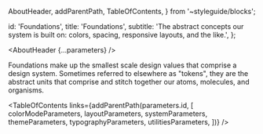 
  AboutHeader,
  addParentPath,
  TableOfContents,
} from '~styleguide/blocks';


  id: 'Foundations',
  title: 'Foundations',
  subtitle:
    'The abstract concepts our system is built on: colors, spacing, responsive layouts, and the like.',
};

<Meta title="Foundations/About" />

<AboutHeader {...parameters} />

Foundations make up the smallest scale design values that comprise a design system.
Sometimes referred to elsewhere as "tokens", they are the abstract units that comprise and stitch together our atoms, molecules, and organisms.

<TableOfContents
  links={addParentPath(parameters.id, [
    colorModeParameters,
    layoutParameters,
    systemParameters,
    themeParameters,
    typographyParameters,
    utilitiesParameters,
  ])}
/>
